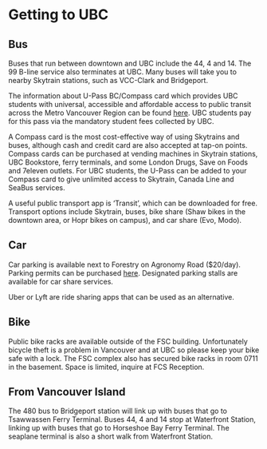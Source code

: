 # Getting to UBC {-#transportation}

## Bus

Buses that run between downtown and UBC include the 44, 4 and 14. The 99 B-line service also terminates at UBC. Many buses will take you to nearby Skytrain stations, such as VCC-Clark and Bridgeport. 

The information about U-Pass BC/Compass card which provides UBC students with universal, accessible and affordable access to public transit across the Metro Vancouver Region can be found [here](https://planning.ubc.ca/transportation/transit/u-pass-compass-card). UBC students pay for this pass via the mandatory student fees collected by UBC. 

A Compass card is the most cost-effective way of using Skytrains and buses, although cash and credit card are also accepted at tap-on points. Compass cards can be purchased at vending machines in Skytrain stations, UBC Bookstore, ferry terminals, and some London Drugs, Save on Foods and 7eleven outlets. For UBC students, the U-Pass can be added to your Compass card to give unlimited access to Skytrain, Canada Line and SeaBus services. 

A useful public transport app is ‘Transit’, which can be downloaded for free. Transport options include Skytrain, buses, bike share (Shaw bikes in the downtown area, or Hopr bikes on campus), and car share (Evo, Modo). 

<insert map showing bus stops>

## Car

Car parking is available next to Forestry on Agronomy Road ($20/day). Parking permits can be purchased [here](https://parking.ubc.ca/permits-rates). Designated parking stalls are available for car share services.

Uber or Lyft are ride sharing apps that can be used as an alternative.

## Bike

Public bike racks are available outside of the FSC building. Unfortunately bicycle theft is a problem in Vancouver and at UBC so please keep your bike safe with a lock. The FSC complex also has secured bike racks in room 0711 in the basement. Space is limited, inquire at FCS Reception.

## From Vancouver Island

The 480 bus to Bridgeport station will link up with buses that go to Tsawwassen Ferry Terminal. Buses 44, 4 and 14 stop at Waterfront Station, linking up with buses that go to Horseshoe Bay Ferry Terminal. The seaplane terminal is also a short walk from Waterfront Station.
